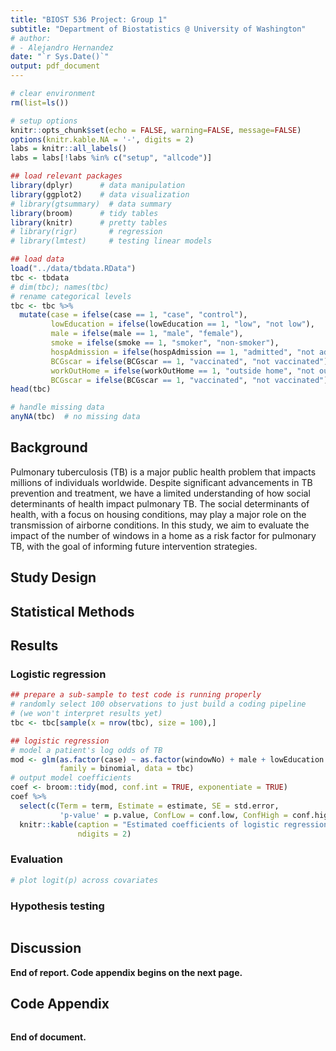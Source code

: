 ```yaml
---
title: "BIOST 536 Project: Group 1"
subtitle: "Department of Biostatistics @ University of Washington"
# author: 
# - Alejandro Hernandez
date: "`r Sys.Date()`"
output: pdf_document
---
```


```r
# clear environment
rm(list=ls())

# setup options
knitr::opts_chunk$set(echo = FALSE, warning=FALSE, message=FALSE)
options(knitr.kable.NA = '-', digits = 2)
labs = knitr::all_labels()
labs = labs[!labs %in% c("setup", "allcode")]
```

```r
## load relevant packages
library(dplyr)      # data manipulation
library(ggplot2)    # data visualization
# library(gtsummary)  # data summary
library(broom)      # tidy tables
library(knitr)      # pretty tables
# library(rigr)       # regression
# library(lmtest)     # testing linear models

## load data
load("../data/tbdata.RData")
tbc <- tbdata
# dim(tbc); names(tbc)
# rename categorical levels
tbc <- tbc %>%
  mutate(case = ifelse(case == 1, "case", "control"),
         lowEducation = ifelse(lowEducation == 1, "low", "not low"),
         male = ifelse(male == 1, "male", "female"),
         smoke = ifelse(smoke == 1, "smoker", "non-smoker"),
         hospAdmission = ifelse(hospAdmission == 1, "admitted", "not admitted"),
         BCGscar = ifelse(BCGscar == 1, "vaccinated", "not vaccinated"),
         workOutHome = ifelse(workOutHome == 1, "outside home", "not outside home"),
         BCGscar = ifelse(BCGscar == 1, "vaccinated", "not vaccinated"))
head(tbc)

# handle missing data
anyNA(tbc)  # no missing data

```

## Background

Pulmonary tuberculosis (TB) is a major public health problem that impacts millions of individuals worldwide. Despite significant advancements in TB prevention and treatment, we have a limited understanding of how social determinants of health impact pulmonary TB. The social determinants of health, with a focus on housing conditions, may play a major role on the transmission of airborne conditions. In this study, we aim to evaluate the impact of the number of windows in a home as a risk factor for pulmonary TB, with the goal of informing future intervention strategies. 

## Study Design



## Statistical Methods

## Results

### Logistic regression

```r
## prepare a sub-sample to test code is running properly 
# randomly select 100 observations to just build a coding pipeline 
# (we won't interpret results yet)
tbc <- tbc[sample(x = nrow(tbc), size = 100),]

## logistic regression
# model a patient's log odds of TB
mod <- glm(as.factor(case) ~ as.factor(windowNo) + male + lowEducation + income,
           family = binomial, data = tbc)
# output model coefficients
coef <- broom::tidy(mod, conf.int = TRUE, exponentiate = TRUE) 
coef %>%
  select(c(Term = term, Estimate = estimate, SE = std.error, 
           'p-value' = p.value, ConfLow = conf.low, ConfHigh = conf.high)) %>%
  knitr::kable(caption = "Estimated coefficients of logistic regression",
               ndigits = 2)
```

### Evaluation

```r
# plot logit(p) across covariates

```


### Hypothesis testing

```r

```


## Discussion


**End of report. Code appendix begins on the next page.**

\pagebreak

## Code Appendix

```r
```

**End of document.**